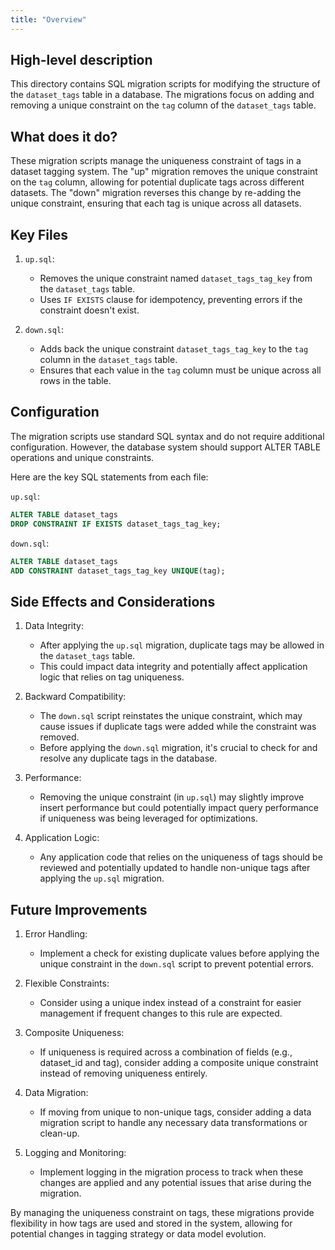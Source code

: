 ```yaml
---
title: "Overview"
---
```


## High-level description
This directory contains SQL migration scripts for modifying the structure of the `dataset_tags` table in a database. The migrations focus on adding and removing a unique constraint on the `tag` column of the `dataset_tags` table.

## What does it do?
These migration scripts manage the uniqueness constraint of tags in a dataset tagging system. The "up" migration removes the unique constraint on the `tag` column, allowing for potential duplicate tags across different datasets. The "down" migration reverses this change by re-adding the unique constraint, ensuring that each tag is unique across all datasets.

## Key Files

1. `up.sql`:
   - Removes the unique constraint named `dataset_tags_tag_key` from the `dataset_tags` table.
   - Uses `IF EXISTS` clause for idempotency, preventing errors if the constraint doesn't exist.

2. `down.sql`:
   - Adds back the unique constraint `dataset_tags_tag_key` to the `tag` column in the `dataset_tags` table.
   - Ensures that each value in the `tag` column must be unique across all rows in the table.

## Configuration
The migration scripts use standard SQL syntax and do not require additional configuration. However, the database system should support ALTER TABLE operations and unique constraints.

Here are the key SQL statements from each file:

`up.sql`:
```sql
ALTER TABLE dataset_tags
DROP CONSTRAINT IF EXISTS dataset_tags_tag_key;
```

`down.sql`:
```sql
ALTER TABLE dataset_tags
ADD CONSTRAINT dataset_tags_tag_key UNIQUE(tag);
```

## Side Effects and Considerations

1. Data Integrity:
   - After applying the `up.sql` migration, duplicate tags may be allowed in the `dataset_tags` table.
   - This could impact data integrity and potentially affect application logic that relies on tag uniqueness.

2. Backward Compatibility:
   - The `down.sql` script reinstates the unique constraint, which may cause issues if duplicate tags were added while the constraint was removed.
   - Before applying the `down.sql` migration, it's crucial to check for and resolve any duplicate tags in the database.

3. Performance:
   - Removing the unique constraint (in `up.sql`) may slightly improve insert performance but could potentially impact query performance if uniqueness was being leveraged for optimizations.

4. Application Logic:
   - Any application code that relies on the uniqueness of tags should be reviewed and potentially updated to handle non-unique tags after applying the `up.sql` migration.

## Future Improvements

1. Error Handling:
   - Implement a check for existing duplicate values before applying the unique constraint in the `down.sql` script to prevent potential errors.

2. Flexible Constraints:
   - Consider using a unique index instead of a constraint for easier management if frequent changes to this rule are expected.

3. Composite Uniqueness:
   - If uniqueness is required across a combination of fields (e.g., dataset_id and tag), consider adding a composite unique constraint instead of removing uniqueness entirely.

4. Data Migration:
   - If moving from unique to non-unique tags, consider adding a data migration script to handle any necessary data transformations or clean-up.

5. Logging and Monitoring:
   - Implement logging in the migration process to track when these changes are applied and any potential issues that arise during the migration.

By managing the uniqueness constraint on tags, these migrations provide flexibility in how tags are used and stored in the system, allowing for potential changes in tagging strategy or data model evolution.